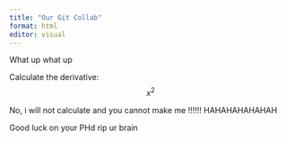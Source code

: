```yaml
---
title: "Our Git Collab"
format: html
editor: visual
---
```


What up what up

Calculate the derivative: $$x^2$$

No, i will not calculate and you cannot make me !!!!!! HAHAHAHAHAHAH

Good luck on your PHd rip ur brain
